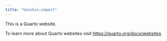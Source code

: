 ```yaml
---
title: "Genshin;impact"
---
```


This is a Quarto website.

To learn more about Quarto websites visit <https://quarto.org/docs/websites>.
